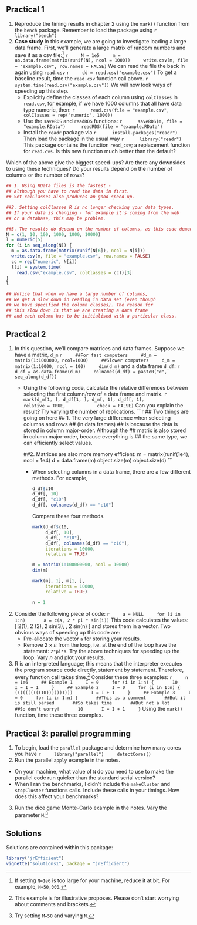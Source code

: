 ## Practical 1

1. Reproduce the timing results in chapter 2 using the `mark()`
  function from the `bench` package. Remember to load the package using
    ```r
    library("bench")
    ```
2. **Case study** In this example, we are going to investigate loading a
  large data frame. First, we'll generate a large matrix of random numbers and
  save it as a csv file:^[If setting `N=1e6` is too large for your
    machine, reduce it at bit. For example, `N=50,000`.]
    ```r
    N = 1e5
    m = as.data.frame(matrix(runif(N), ncol = 1000))
    write.csv(m, file = "example.csv", row.names = FALSE)
    ```
We can read the file the back in again using `read.csv`
    ```r
    dd = read.csv("example.csv")
    ```
To get a baseline result, time the `read.csv` function call above.
    ```r
    system.time(read.csv("example.csv"))
    ```
\noindent We will now look ways of speeding up this step.
    + Explicitly define the classes of each column using `colClasses` in
    `read.csv`, for example, if we have 1000 columns that all have data
    type numeric, then:
        ```r
        read.csv(file = "example.csv",
                 colClasses = rep("numeric", 1000))
        ```
    + Use the `saveRDS` and `readRDS` functions:
        ```r
        saveRDS(m, file = "example.RData")
        readRDS(file = "example.RData")
        ```
    + Install the `readr` package via
        ```r
        install.packages("readr")
        ```
        Then load the package in the usual way
        ```r
        library("readr")
        ```
        This package contains the function `read_csv`; a replacement function for `read.cvs`. Is this new function much better than the default?

  Which of the above give the biggest speed-ups? Are there any downsides to using these   techniques? Do your results depend on the number of columns or the number of rows?
```r
## 1. Using RData files is the fastest -
## although you have to read the data in first.
## Set colClasses also produces an good speed-up.

##2. Setting colClasses R is no longer checking your data types.
## If your data is changing - for example it's coming from the web
## or a database, this may be problem.

##3. The results do depend on the number of columns, as this code demonstrates
N = c(1, 10, 100, 1000, 1000, 10000)
l = numeric(5)
for (i in seq_along(N)) {
  m = as.data.frame(matrix(runif(N[6]), ncol = N[i]))
  write.csv(m, file = "example.csv", row.names = FALSE)
  cc = rep("numeric", N[i])
  l[i] = system.time(
    read.csv("example.csv", colClasses = cc))[3]
}
l

## Notice that when we have a large number of columns,
## we get a slow down in reading in data set (even though
## we have specified the column classes). The reason for
## this slow down is that we are creating a data frame
## and each column has to be initialised with a particular class.
```




\newpage
## Practical 2


1. In this question, we'll compare matrices and data frames. Suppose we have a matrix, `d_m`
    ```r
    ##For fast computers
    #d_m = matrix(1:1000000, ncol=1000)
    ##Slower computers
    d_m = matrix(1:10000, ncol = 100)
    dim(d_m)
    ```
and a data frame `d_df`:
    ```r
    d_df = as.data.frame(d_m)
    colnames(d_df) = paste0("c", seq_along(d_df))
    ```
    + Using the following code, calculate the relative differences between selecting the first column/row of a data frame and matrix.
        ```r
        mark(d_m[1, ], d_df[1, ], d_m[, 1], d_df[, 1],
             relative = TRUE, 
             check = FALSE)
        ```
    Can you explain the result? Try varying the number of replications.
        ```r
        ## Two things are going on here
        ## 1. The very large difference when selecting columns and rows
        ## (in data frames)
        ## is because the data is stored in column major-order. Although the
        ## matrix is also stored in column major-order, because everything is
        ## the same type, we can efficiently select values.
        
        ##2. Matrices are also more memory efficient:
        m = matrix(runif(1e4), ncol = 1e4)
        d = data.frame(m)
        object.size(m)
        object.size(d)
        ```
      + When selecting columns in a data frame, there are a few different methods. For example,
        ```r
        d_df$c10
        d_df[, 10]
        d_df[, "c10"]
        d_df[, colnames(d_df) == "c10"]
        ```
      Compare these four methods.
        ```r
        mark(d_df$c10, 
             d_df[, 10], 
             d_df[, "c10"],
             d_df[, colnames(d_df) == "c10"],
             iterations = 10000, 
             relative = TRUE)
        
        m = matrix(1:100000000, ncol = 10000)
        dim(m)
        
        mark(m[, 1], m[1, ],
             iterations = 10000, 
             relative = TRUE)
        ```
        ```r
        n = 1
        ```
2. Consider the following piece of code:
    ```r
    a = NULL
    for (i in 1:n)
      a = c(a, 2 * pi * sin(i))
    ```
This code calculates the values:
\[
2\pi \sin(1), 2 \pi \sin(2), 2 \pi sin(3), \ldots, 2 \pi sin(n)
\]
and stores them in a vector. Two obvious ways of speeding up this code are:
    - Pre-allocate the vector `a` for storing your results.
    - Remove $2 \times \pi$ from the loop, i.e. at the end of the loop have the statement: `2*pi*a`.
Try the above techniques for speeding up the loop. Vary $n$ and plot your results.
3. R is an interpreted language; this means that the interpreter executes the program source code directly, statement by statement. Therefore, every function call takes time.^[This example is for illustrative proposes. Please don't start worrying about comments and brackets.] Consider these three examples:
    ```r
    n = 1e6
    ## Example 1
    I = 0
    for (i in 1:n) {
      10
      I = I + 1
    }
    ## Example 2
    I = 0
    for (i in 1:n) {
      ((((((((((10))))))))))
      I = I + 1
    }
    ## Example 3
    I = 0
    for (i in 1:n) {
      ##This is a comment
      ##But it is still parsed
      ##So takes time
      ##But not a lot
      ##So don't worry!
      10
      I = I + 1
    }
    ```
Using the `mark()` function, time these three examples.



\newpage
## Practical 3: parallel programming


1.  To begin, load the `parallel` package and determine how many cores you have
    ```r
    library("parallel")
    detectCores()
    ```
2. Run the parallel `apply` example in the notes.
  - On your machine, what value of `N` do you need to use to make the parallel code run quicker than the standard serial version?
  - When I ran the benchmarks, I didn't include the `makeCluster` and `stopCluster` functions calls. Include these calls in your timings. How does this affect your benchmarks?

3. Run the dice game Monte-Carlo example in the notes. Vary the parameter `M`.^[Try setting `M=50` and varying `N`.]


## Solutions

Solutions are contained within this package:
```r
library("jrEfficient")
vignette("solutions1", package = "jrEfficient")
```
